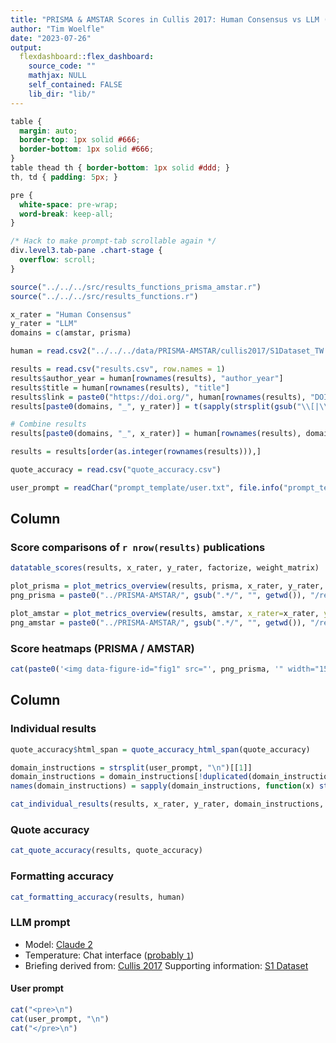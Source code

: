 ```yaml
---
title: "PRISMA & AMSTAR Scores in Cullis 2017: Human Consensus vs LLM (Claude 2)"
author: "Tim Woelfle"
date: "2023-07-26"
output: 
  flexdashboard::flex_dashboard:
    source_code: ""
    mathjax: NULL
    self_contained: FALSE
    lib_dir: "lib/"
---
```


```css
table {
  margin: auto;
  border-top: 1px solid #666;
  border-bottom: 1px solid #666;
}
table thead th { border-bottom: 1px solid #ddd; }
th, td { padding: 5px; }

pre {
  white-space: pre-wrap;
  word-break: keep-all;
}

/* Hack to make prompt-tab scrollable again */
div.level3.tab-pane .chart-stage {
  overflow: scroll;
}
```

```r
source("../../../src/results_functions_prisma_amstar.r")
source("../../../src/results_functions.r")

x_rater = "Human Consensus"
y_rater = "LLM"
domains = c(amstar, prisma)

human = read.csv2("../../../data/PRISMA-AMSTAR/cullis2017/S1Dataset_TW.csv", row.names = 1, na.strings = NULL)

results = read.csv("results.csv", row.names = 1)
results$author_year = human[rownames(results), "author_year"]
results$title = human[rownames(results), "title"]
results$link = paste0("https://doi.org/", human[rownames(results), "DOI"])
results[paste0(domains, "_", y_rater)] = t(sapply(strsplit(gsub("\\[|\\]|\\'", "", results$llm_scores), ", ", fixed=T), as.character)) # strtoi

# Combine results
results[paste0(domains, "_", x_rater)] = human[rownames(results), domains]

results = results[order(as.integer(rownames(results))),]

quote_accuracy = read.csv("quote_accuracy.csv")

user_prompt = readChar("prompt_template/user.txt", file.info("prompt_template/user.txt")$size)
```

Column {data-width=55}
-------------------------------------

### Score comparisons of `r nrow(results)` publications

```r
datatable_scores(results, x_rater, y_rater, factorize, weight_matrix)
```

```r
plot_prisma = plot_metrics_overview(results, prisma, x_rater, y_rater, factorize, weight_matrix, nrow=6, ncol=5)
png_prisma = paste0("../PRISMA-AMSTAR/", gsub(".*/", "", getwd()), "/results/human_consensus_27_domains_3_options.png")

plot_amstar = plot_metrics_overview(results, amstar, x_rater=x_rater, y_rater=y_rater, factorize, weight_matrix, nrow=4)
png_amstar = paste0("../PRISMA-AMSTAR/", gsub(".*/", "", getwd()), "/results/human_consensus_11_domains_3_options.png")
```

### Score heatmaps (<a onclick="$('p.image-container')[0].style = 'background: url(&quot;`r png_prisma`&quot;) center center / contain no-repeat;'; $('p.image-container img')[0].src = &quot;`r png_prisma`&quot;;" style="cursor: pointer">PRISMA</a> / <a onclick="$('p.image-container')[0].style = 'background: url(&quot;`r png_amstar`&quot;) center center / contain no-repeat;'; $('p.image-container img')[0].src = &quot;`r png_amstar`&quot;;" style="cursor: pointer">AMSTAR</a>) {data-height=720}

```r
cat(paste0('<img data-figure-id="fig1" src="', png_prisma, '" width="1536" onclick="window.open(this.src)" style="cursor: pointer">'))
```

Column {data-width=45 .tabset}
-------------------------------------

### Individual results

```r
quote_accuracy$html_span = quote_accuracy_html_span(quote_accuracy)

domain_instructions = strsplit(user_prompt, "\n")[[1]]
domain_instructions = domain_instructions[!duplicated(domain_instructions)]
names(domain_instructions) = sapply(domain_instructions, function(x) strsplit(x, " ")[[1]][1])

cat_individual_results(results, x_rater, y_rater, domain_instructions, quote_accuracy)
```

### Quote accuracy

```r
cat_quote_accuracy(results, quote_accuracy)
```

### Formatting accuracy

```r
cat_formatting_accuracy(results, human)
```

### LLM prompt

* Model: [Claude 2](https://www.anthropic.com/index/claude-2)
* Temperature: Chat interface ([probably `1`](https://docs.anthropic.com/claude/reference/complete_post))
* Briefing derived from: [Cullis 2017](https://doi.org/10.1371/journal.pone.0175213) Supporting information: [S1 Dataset](https://doi.org/10.1371/journal.pone.0175213.s004)

#### User prompt

```r
cat("<pre>\n")
cat(user_prompt, "\n")
cat("</pre>\n")
```
